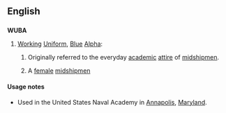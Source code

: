 ==English==

==={{acronym-old|en}}===
'''WUBA'''

# {{context|US|Navy}} [[working|Working]] [[uniform|Uniform]], [[blue|Blue]] [[alpha|Alpha]]:
## Originally referred to the everyday [[academic]] [[attire]] of [[midshipmen]].
## {{context|derogatory}} A [[female]] [[midshipmen]]

====Usage notes====
* Used in the United States Naval Academy in [[Annapolis]], [[Maryland]].